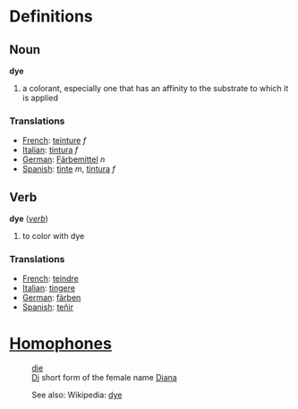 =Definitions=

==Noun==

;  '''dye'''
#a colorant, especially one that has an affinity to the substrate to which it is applied

===Translations===

*[[French]]: [[teinture]] ''f''
*[[Italian]]: [[tintura]] ''f''
*[[German]]: [[Färbemittel]] ''n''
*[[Spanish]]: [[tinte]] ''m'', [[tintura]] ''f''

==Verb==

;  '''dye''' (''[[verb]]'')
#to color with dye

===Translations===

*[[French]]: [[teindre]]
*[[Italian]]: [[tingere]]
*[[German]]: [[färben]]
*[[Spanish]]: [[teñir]]

=[[Homophones]]=
:[[die]]
:[[Di]] short form of the female name [[Diana]]

:See also: Wikipedia: [[w:dye|dye]]